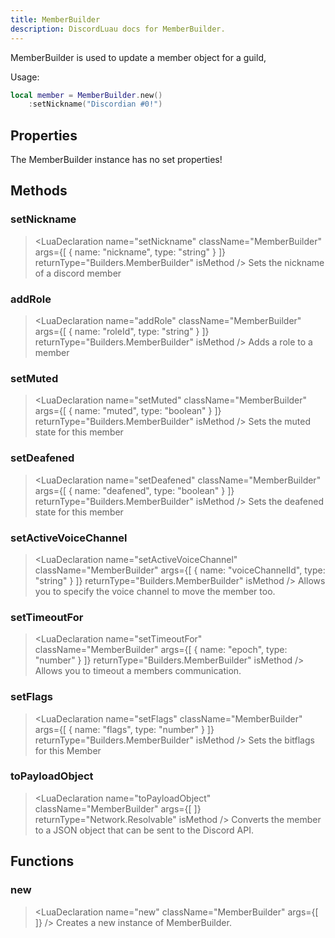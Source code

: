```yaml
---
title: MemberBuilder
description: DiscordLuau docs for MemberBuilder.
---
```

[//]: # (This file was automatically compiled through the Generator luau code under this repository)
[//]: # (if you want to edit the documentation of discord-luau, please write changes)
[//]: # (to the discord-luau repository itself, we extract the comments from discord-luau and translate)
[//]: # (them into markdown files that Nextra can interpret!)

[//]: # (----- DOCUMENT IMPORTS ----- )


[//]: # (----- DOCUMENT DESCRIPTION ----- )

MemberBuilder is used to update a member object for a guild,

Usage:
```lua
local member = MemberBuilder.new()
	:setNickname("Discordian #0!")
```

[//]: # (----- DOCUMENT PROPERTIES ----- )

## Properties

The MemberBuilder instance has no set properties!

[//]: # (----- DOCUMENT METHODS ----- )

## Methods

### setNickname

> <LuaDeclaration name="setNickname" className="MemberBuilder" args={[ { name: "nickname", type: "string" } ]} returnType="Builders.MemberBuilder" isMethod />
Sets the nickname of a discord member
### addRole

> <LuaDeclaration name="addRole" className="MemberBuilder" args={[ { name: "roleId", type: "string" } ]} returnType="Builders.MemberBuilder" isMethod />
Adds a role to a member
### setMuted

> <LuaDeclaration name="setMuted" className="MemberBuilder" args={[ { name: "muted", type: "boolean" } ]} returnType="Builders.MemberBuilder" isMethod />
Sets the muted state for this member
### setDeafened

> <LuaDeclaration name="setDeafened" className="MemberBuilder" args={[ { name: "deafened", type: "boolean" } ]} returnType="Builders.MemberBuilder" isMethod />
Sets the deafened state for this member
### setActiveVoiceChannel

> <LuaDeclaration name="setActiveVoiceChannel" className="MemberBuilder" args={[ { name: "voiceChannelId", type: "string" } ]} returnType="Builders.MemberBuilder" isMethod />
Allows you to specify the voice channel to move the member too.
### setTimeoutFor

> <LuaDeclaration name="setTimeoutFor" className="MemberBuilder" args={[ { name: "epoch", type: "number" } ]} returnType="Builders.MemberBuilder" isMethod />
Allows you to timeout a members communication.
### setFlags

> <LuaDeclaration name="setFlags" className="MemberBuilder" args={[ { name: "flags", type: "number" } ]} returnType="Builders.MemberBuilder" isMethod />
Sets the bitflags for this Member
### toPayloadObject

> <LuaDeclaration name="toPayloadObject" className="MemberBuilder" args={[  ]} returnType="Network.Resolvable" isMethod />
Converts the member to a JSON object that can be sent to the Discord API.

[//]: # (----- DOCUMENT FUNCTIONS ----- )

## Functions

### new

> <LuaDeclaration name="new" className="MemberBuilder" args={[  ]} />
Creates a new instance of MemberBuilder.

